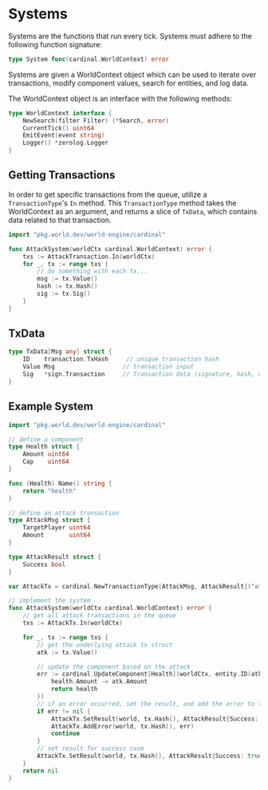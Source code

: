 # Systems

Systems are the functions that run every tick. Systems must adhere to the following function signature:

```go
type System func(cardinal.WorldContext) error
```

Systems are given a WorldContext object which can be used to iterate over transactions, modify component values, search for entities, and log data.

The WorldContext object is an interface with the following methods:

```go
type WorldContext interface {
    NewSearch(filter Filter) (*Search, error)
    CurrentTick() uint64
    EmitEvent(event string)
    Logger() *zerolog.Logger
}
````

## Getting Transactions

In order to get specific transactions from the queue, utilize a `TransactionType`'s `In` method. This `TransactionType` method takes the WorldContext as an argument, and returns a slice of `TxData`, which contains data related to that transaction.

```go
import "pkg.world.dev/world-engine/cardinal"

func AttackSystem(worldCtx cardinal.WorldContext) error {
    txs := AttackTransaction.In(worldCtx)
    for _, tx := range txs {
        // do something with each tx...
		msg := tx.Value()
		hash := tx.Hash()
		sig := tx.Sig()
	}
}

```
## TxData

```go
type TxData[Msg any] struct {
    ID    transaction.TxHash     // unique transaction hash
    Value Msg                   // transaction input
    Sig   *sign.Transaction     // Transaction data (signature, hash, message data)
}
```

## Example System

```go
import "pkg.world.dev/world-engine/cardinal"

// define a component
type Health struct {
	Amount uint64
	Cap    uint64
}

func (Health) Name() string {
	return "health"
}

// define an attack transaction
type AttackMsg struct {
	TargetPlayer uint64
	Amount       uint64
}

type AttackResult struct {
	Success bool
}

var AttackTx = cardinal.NewTransactionType[AttackMsg, AttackResult]("attack")

// implement the system
func AttackSystem(worldCtx cardinal.WorldContext) error {
	// get all attack transactions in the queue
	txs := AttackTx.In(worldCtx)

	for _, tx := range txs {
		// get the underlying attack tx struct
		atk := tx.Value()

		// update the component based on the attack
		err := cardinal.UpdateComponent[Health](worldCtx, entity.ID(atk.TargetPlayer), func(health Health) Health {
			health.Amount -= atk.Amount
			return health
		})
		// if an error occurred, set the result, and add the error to the transaction.
		if err != nil {
			AttackTx.SetResult(world, tx.Hash(), AttackResult{Success: false})
			AttackTx.AddError(world, tx.Hash(), err)
			continue
		}
		// set result for success case
		AttackTx.SetResult(world, tx.Hash(), AttackResult{Success: true})
	}
	return nil
}
```